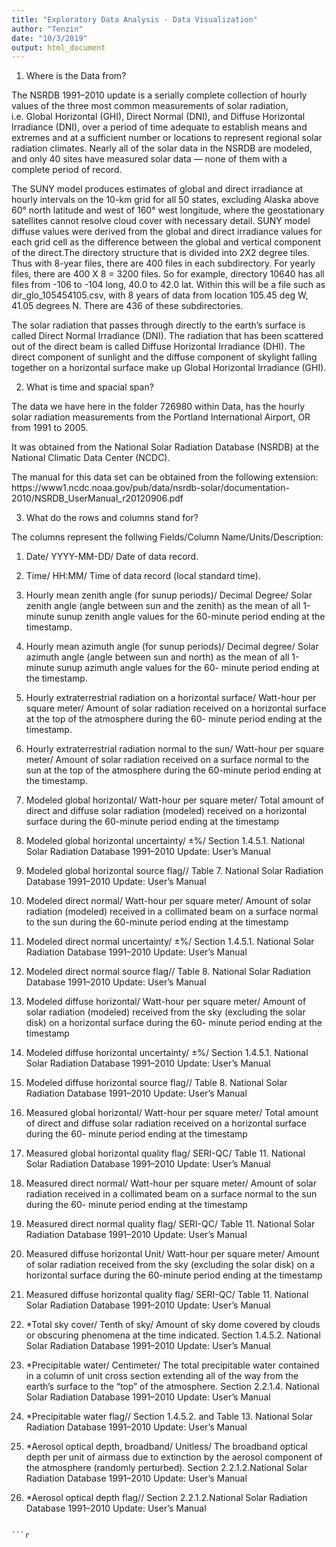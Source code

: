 ```yaml
---
title: "Exploratory Data Analysis - Data Visualization"
author: "Tenzin"
date: "10/3/2019"
output: html_document
---
```


1. Where is the Data from?

The NSRDB 1991–2010 update is a serially complete collection of hourly values of the three most common measurements of solar radiation, i.e. Global Horizontal (GHI), Direct Normal (DNI), and Diffuse Horizontal Irradiance (DNI), over a period of time adequate to establish means and extremes and at a sufficient number or locations to represent regional solar radiation climates. Nearly all of the solar data in the NSRDB are modeled, and only 40 sites have measured solar data — none of them with a complete period of record. 


The SUNY model produces estimates of global and direct irradiance at hourly intervals on the 10-km grid for all 50 states, excluding Alaska above 60° north latitude and west of 160° west longitude, where the geostationary satellites cannot resolve cloud cover with necessary detail. SUNY model diffuse values were derived from the global and direct irradiance values for each grid cell as the difference between the global and vertical component of the direct.The directory structure that is divided into 2X2 degree tiles. Thus with 8-year files, there are 400 files in each subdirectory.  For yearly files, there are 400 X 8 = 3200 files.  So for example, directory 10640 has all files from -106 to -104 long, 40.0 to 42.0 lat. Within this will be a file such as dir_glo_105454105.csv, with 8 years of data from location 105.45 deg W, 41.05 degrees N. There are 436 of these subdirectories.

The solar radiation that passes through directly to the earth’s surface is called Direct Normal Irradiance (DNI). The radiation that has been scattered out of the direct beam is called Diffuse Horizontal Irradiance (DHI). The direct component of sunlight and the diffuse component of skylight falling together on a horizontal surface make up Global Horizontal Irradiance (GHI). 

2. What is time and spacial span?

The data we have here in the folder 726980 within Data, has the hourly solar radiation measurements from the Portland International Airport, OR from 1991 to 2005. 

It was obtained from the National Solar Radiation Database (NSRDB) at the National Climatic Data Center (NCDC).

The manual for this data set can be obtained from the following extension:
https://www1.ncdc.noaa.gov/pub/data/nsrdb-solar/documentation-2010/NSRDB_UserManual_r20120906.pdf

3. What do the rows and columns stand for?

The columns represent the follwing Fields/Column Name/Units/Description:

1. 
Date/
YYYY-MM-DD/ 
Date of data record.

2. 
Time/
HH:MM/
Time of data record (local standard time).

3.
Hourly mean zenith angle (for sunup periods)/
Decimal Degree/
Solar zenith angle (angle between sun and the zenith) as the mean of all 1-minute sunup zenith angle values for the 60-minute period ending at the timestamp.

4. 
Hourly mean azimuth angle (for sunup periods)/
Decimal degree/
Solar azimuth angle (angle between sun and north) as the mean of all 1-minute sunup azimuth angle values for the 60- minute period ending at the timestamp.

5. 
Hourly extraterrestrial radiation on a horizontal surface/
Watt-hour per square meter/
Amount of solar radiation received on a horizontal surface at the top of the atmosphere during the 60- minute period ending at the timestamp.

6. 
Hourly extraterrestrial radiation normal to the sun/
Watt-hour per square meter/
Amount of solar radiation received on a surface normal to the sun at the top of the atmosphere during the 60-minute period ending at the timestamp.

7. 
Modeled global horizontal/
Watt-hour per square meter/
Total amount of direct and diffuse solar radiation (modeled) received on a horizontal surface during the 60-minute period ending at the timestamp

8. 
Modeled global horizontal uncertainty/
±%/
Section 1.4.5.1. National Solar Radiation Database 1991–2010 Update: User’s Manual

9. 
Modeled global horizontal source flag//
Table 7. National Solar Radiation Database 1991–2010 Update: User’s Manual

10. 
Modeled direct normal/
Watt-hour per square meter/
Amount of solar radiation (modeled) received in a collimated beam on a surface normal to the sun during the 60-minute period ending at the timestamp

11. 
Modeled direct normal uncertainty/
±%/
Section 1.4.5.1. National Solar Radiation Database 1991–2010 Update: User’s Manual

12. 
Modeled direct normal source flag//
Table 8. National Solar Radiation Database 1991–2010 Update: User’s Manual

13. 
Modeled diffuse horizontal/
Watt-hour per square meter/
Amount of solar radiation (modeled) received from the sky (excluding the solar disk) on a horizontal surface during the 60- minute period ending at the timestamp

14. 
Modeled diffuse horizontal uncertainty/
±%/
Section 1.4.5.1. National Solar Radiation Database 1991–2010 Update: User’s Manual

15. 
Modeled diffuse horizontal source flag//
Table 8. National Solar Radiation Database 1991–2010 Update: User’s Manual

16. 
Measured global horizontal/
Watt-hour per square meter/
Total amount of direct and diffuse solar radiation received on a horizontal surface during the 60- minute period ending at the timestamp

17. 
Measured global horizontal quality flag/
SERI-QC/
Table 11. National Solar Radiation Database 1991–2010 Update: User’s Manual

18. 
Measured direct normal/
Watt-hour per square meter/
Amount of solar radiation received in a collimated beam on a surface normal to the sun during the 60- minute period ending at the timestamp

19. 
Measured direct normal quality flag/
SERI-QC/
Table 11. National Solar Radiation Database 1991–2010 Update: User’s Manual

20. 
Measured diffuse horizontal Unit/
Watt-hour per square meter/
Amount of solar radiation received from the sky (excluding the solar disk) on a horizontal surface during the 60-minute period ending at the timestamp

21. 
Measured diffuse horizontal quality flag/
SERI-QC/
Table 11. National Solar Radiation Database 1991–2010 Update: User’s Manual

22. 
*Total sky cover/
Tenth of sky/
Amount of sky dome covered by clouds or obscuring phenomena at the time indicated. Section 1.4.5.2. National Solar Radiation Database 1991–2010 Update: User’s Manual

23. 
*Precipitable water/
Centimeter/
The total precipitable water contained in a column of unit cross section extending all of the way from the earth's surface to the “top” of the atmosphere. Section 2.2.1.4. National Solar Radiation Database 1991–2010 Update: User’s Manual

24. 
*Precipitable water flag//
Section 1.4.5.2. and Table 13. National Solar Radiation Database 1991–2010 Update: User’s Manual

25. 
*Aerosol optical depth, broadband/
Unitless/
The broadband optical depth per unit of airmass due to extinction by the aerosol component of the atmosphere (randomly perturbed). Section 2.2.1.2.National Solar Radiation Database 1991–2010 Update: User’s Manual

26. 
*Aerosol optical depth flag//
Section 2.2.1.2.National Solar Radiation Database 1991–2010 Update: User’s Manual

```

```r





```


